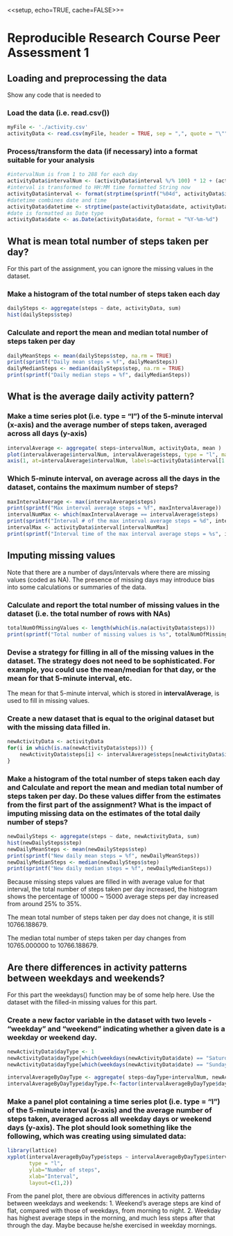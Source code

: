 <<setup, echo=TRUE, cache=FALSE>>=

Reproducible Research Course Peer Assessment 1
=========================

Loading and preprocessing the data
-------------------------

Show any code that is needed to

### Load the data (i.e. read.csv())
```r
myFile <- './activity.csv'
activityData <- read.csv(myFile, header = TRUE, sep = ",", quote = "\"")
```
### Process/transform the data (if necessary) into a format suitable for your analysis
```r
#intervalNum is from 1 to 288 for each day
activityData$intervalNum <- (activityData$interval %/% 100) * 12 + (activityData$interval %% 100) / 5 + 1
#interval is transformed to HH:MM time formatted String now
activityData$interval <- format(strptime(sprintf("%04d", activityData$interval), format = "%H%M"), format="%H:%M")
#datetime combines date and time
activityData$datetime <- strptime(paste(activityData$date, activityData$interval, sep=" "), "%Y-%m-%d %H:%M")
#date is formatted as Date type
activityData$date <- as.Date(activityData$date, format = "%Y-%m-%d")
```

What is mean total number of steps taken per day?
-------------------------

For this part of the assignment, you can ignore the missing values in the dataset.

### Make a histogram of the total number of steps taken each day
```r
dailySteps <- aggregate(steps ~ date, activityData, sum)
hist(dailySteps$step)
```
### Calculate and report the mean and median total number of steps taken per day
```r
dailyMeanSteps <- mean(dailySteps$step, na.rm = TRUE)
print(sprintf("Daily mean steps = %f", dailyMeanSteps))
dailyMedianSteps <- median(dailySteps$step, na.rm = TRUE)
print(sprintf("Daily median steps = %f", dailyMedianSteps))
```

What is the average daily activity pattern?
-------------------------

### Make a time series plot (i.e. type = "l") of the 5-minute interval (x-axis) and the average number of steps taken, averaged across all days (y-axis)

```r
intervalAverage <- aggregate( steps~intervalNum, activityData, mean )
plot(intervalAverage$intervalNum, intervalAverage$steps, type = "l", main = "Average steps of the 5-minute intervals", xaxt = "n")
axis(1, at=intervalAverage$intervalNum, labels=activityData$interval[1:length(intervalAverage$intervalNum)])
```

### Which 5-minute interval, on average across all the days in the dataset, contains the maximum number of steps?

```r
maxIntervalAverage <- max(intervalAverage$steps)
print(sprintf("Max interval average steps = %f", maxIntervalAverage))
intervalNumMax <- which(maxIntervalAverage == intervalAverage$steps)
print(sprintf("Interval # of the max interval average steps = %d", intervalNumMax))
intervalMax <- activityData$interval[intervalNumMax]
print(sprintf("Interval time of the max interval average steps = %s", intervalMax))
```

Imputing missing values
-------------------------

Note that there are a number of days/intervals where there are missing values (coded as NA). The presence of missing days may introduce bias into some calculations or summaries of the data.

### Calculate and report the total number of missing values in the dataset (i.e. the total number of rows with NAs)

```r
totalNumOfMissingValues <- length(which(is.na(activityData$steps)))
print(sprintf("Total number of missing values is %s", totalNumOfMissingValues))
```

### Devise a strategy for filling in all of the missing values in the dataset. The strategy does not need to be sophisticated. For example, you could use the mean/median for that day, or the mean for that 5-minute interval, etc.

The mean for that 5-minute interval, which is stored in __intervalAverage__, is used to fill in missing values.

### Create a new dataset that is equal to the original dataset but with the missing data filled in.

```r
newActivityData <- activityData
for(i in which(is.na(newActivityData$steps))) {
    newActivityData$steps[i] <- intervalAverage$steps[newActivityData$intervalNum[i]]
}
```

### Make a histogram of the total number of steps taken each day and Calculate and report the mean and median total number of steps taken per day. Do these values differ from the estimates from the first part of the assignment? What is the impact of imputing missing data on the estimates of the total daily number of steps?

```r
newDailySteps <- aggregate(steps ~ date, newActivityData, sum)
hist(newDailySteps$step)
newDailyMeanSteps <- mean(newDailySteps$step)
print(sprintf("New daily mean steps = %f", newDailyMeanSteps))
newDailyMedianSteps <- median(newDailySteps$step)
print(sprintf("New daily median steps = %f", newDailyMedianSteps))
```

Because missing steps values are filled in with average value for that interval, the total number of steps taken per day increased, the histogram shows the percentage of 10000 ~ 15000 average steps per day increased from around 25% to 35%.

The mean total number of steps taken per day does not change, it is still 10766.188679.

The median total number of steps taken per day changes from 10765.000000 to 10766.188679.

Are there differences in activity patterns between weekdays and weekends?
-------------------------

For this part the weekdays() function may be of some help here. Use the dataset with the filled-in missing values for this part.

### Create a new factor variable in the dataset with two levels - "weekday" and "weekend" indicating whether a given date is a weekday or weekend day.

```r
newActivityData$dayType <- 1
newActivityData$dayType[which(weekdays(newActivityData$date) == "Saturday")] <- 2
newActivityData$dayType[which(weekdays(newActivityData$date) == "Sunday")] <- 2

intervalAverageByDayType <- aggregate( steps~dayType+intervalNum, newActivityData, mean )
intervalAverageByDayType$dayType.f<-factor(intervalAverageByDayType$dayType,levels=c(1,2),labels=c("weekday","weekend")) 
```

### Make a panel plot containing a time series plot (i.e. type = "l") of the 5-minute interval (x-axis) and the average number of steps taken, averaged across all weekday days or weekend days (y-axis). The plot should look something like the following, which was creating using simulated data:

```r
library(lattice)
xyplot(intervalAverageByDayType$steps ~ intervalAverageByDayType$intervalNum | intervalAverageByDayType$dayType.f,
       type = "l",
  	   ylab="Number of steps",
       xlab="Interval", 
       layout=c(1,2))
```

From the panel plot, there are obvious differences in activity patterns between weekdays and weekends:
1. Weekend's average steps are kind of flat, compared with those of weekdays, from morning to night.
2. Weekday has highest average steps in the morning, and much less steps after that through the day.
Maybe because he/she exercised in weekday mornings. 
